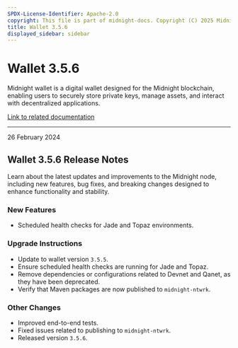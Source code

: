 ```yaml
---
SPDX-License-Identifier: Apache-2.0
copyright: This file is part of midnight-docs. Copyright (C) 2025 Midnight Foundation. Licensed under the Apache License, Version 2.0 (the "License"); You may not use this file except in compliance with the License. You may obtain a copy of the License at http://www.apache.org/licenses/LICENSE-2.0 Unless required by applicable law or agreed to in writing, software distributed under the License is distributed on an "AS IS" BASIS, WITHOUT WARRANTIES OR CONDITIONS OF ANY KIND, either express or implied. See the License for the specific language governing permissions and limitations under the License.
title: Wallet 3.5.6
displayed_sidebar: sidebar
---
```


# Wallet 3.5.6

Midnight wallet is a digital wallet designed for the Midnight blockchain, enabling users to securely store private keys, manage assets, and interact with decentralized applications.

[Link to related documentation](../../learn/introduction/wallets)

---

<div 
  style={{
    marginTop: '0',
    fontSize: '1rem',
    fontWeight: 'normal',
    marginBottom: '0.5rem'
  }}
>
  26 February 2024
</div>

## Wallet 3.5.6 Release Notes

Learn about the latest updates and improvements to the Midnight node, including new features, bug fixes, and breaking changes designed to enhance functionality and stability.

### New Features

- Scheduled health checks for Jade and Topaz environments.  


### Upgrade Instructions

- Update to wallet version `3.5.5`.  
- Ensure scheduled health checks are running for Jade and Topaz.  
- Remove dependencies or configurations related to Devnet and Qanet, as they have been deprecated.  
- Verify that Maven packages are now published to `midnight-ntwrk`.  

### Other Changes

- Improved end-to-end tests.  
- Fixed issues related to publishing to `midnight-ntwrk`.  
- Released version `3.5.6`.  
